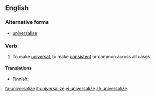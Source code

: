 ==English==

===Alternative forms===
*[[universalise]]

===Verb===
{{en-verb|universaliz|es}}

# To make [[universal]], to make [[consistent]] or common across all cases.

====Translations====
{{trans-top|to make universal}}
* Finnish: {{t|fiyleistää}}
{{trans-mid}}
{{trans-bottom}}

[[fa:universalize]]
[[it:universalize]]
[[vi:universalize]]
[[zh:universalize]]